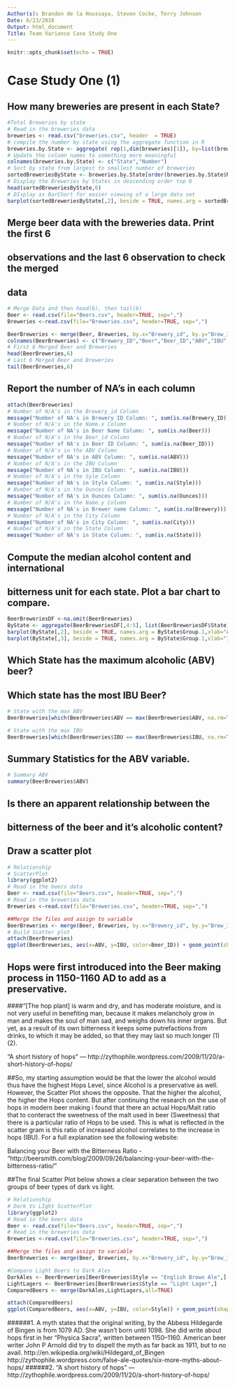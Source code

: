 ```yaml
---
Author(s): Brandon de la Houssaya, Steven Cocke, Terry Johnson
Date: 6/23/2018
Output: html_document
Title: Team Variance Case Study One
---
```


```r
knitr::opts_chunk$set(echo = TRUE)
```

# Case Study One (1)

## How many breweries are present in each State?
```r
#Total Breweries by state
# Read in the breweries data
breweries <- read.csv("breweries.csv", header  = TRUE)
# compile the number by state using the aggregate function in R
breweries.by.State <- aggregate( rep(1,dim(breweries)[1]), by=list(breweries$State), sum)
# Update the column names to something more meaningful
colnames(breweries.by.State) <- c("State","Number")
# Sort by state from largest to smallest number of breweries
sortedBreweriesByState <- breweries.by.State[order(breweries.by.State$Number, decreasing = TRUE),]
# Display the Breweries by States in descending order top 6
head(sortedBreweriesByState,6)
# DIsplay as BarChart for easier viewing of a large data set
barplot(sortedBreweriesByState[,2], beside = TRUE, names.arg = sortedBreweriesByState$State,ylab="# Breweries", main = "Brweries By State", xlab = "State",ylim=c(0,50),col="Blue")
```

## Merge beer data with the breweries data.  Print the first 6
## observations and the last 6 observation to check the merged 
## data

```r
# Merge Data and then head(6), then tail(6)
Beer <- read.csv(file="Beers.csv", header=TRUE, sep=",")
Breweries <-read.csv(file="Breweries.csv", header=TRUE, sep=",")

BeerBreweries <- merge(Beer, Breweries, by.x="Brewery_id", by.y="Brew_ID", all=TRUE)
colnames(BeerBreweries) <- c("Brewery_ID","Beer","Beer_ID","ABV","IBU","Style","Ounces","Brewery","City","State")
# First 6 Merged Beer and Breweries
head(BeerBreweries,6)
# Last 6 Merged Beer and Breweries
tail(BeerBreweries,6)
```

## Report the number of NA's in each column

```r
attach(BeerBreweries)
# Number of N/A's in the Brewery_id Column
message("Number of NA's in Brewery ID Column: ", sum(is.na(Brewery_ID)))
# Number of N/A's in the Name.x Column
message("Number of NA's in Beer Name Column: ", sum(is.na(Beer)))
# Number of N/A's in the Beer_id Column
message("Number of NA's in Beer ID Column: ", sum(is.na(Beer_ID)))
# Number of N/A's in the ABV Column
message("Number of NA's in ABV Column: ", sum(is.na(ABV)))
# Number of N/A's in the IBU Column
message("Number of NA's in IBU Column: ", sum(is.na(IBU)))
# Number of N/A's in the Syle Column
message("Number of NA's in Style Column: ", sum(is.na(Style)))
# Number of N/A's in the Ounces Column
message("Number of NA's in Ounces Column: ", sum(is.na(Ounces)))
# Number of N/A's in the Name.y Column
message("Number of NA's in Brewer name Column: ", sum(is.na(Brewery)))
# Number of N/A's in the City Column
message("Number of NA's in City Column: ", sum(is.na(City)))
# Number of N/A's in the State Column
message("Number of NA's in State Column: ", sum(is.na(State)))
```


## Compute the median alcohol content and international 
## bitterness unit for each state.  Plot a bar chart to compare.
```r
BeerBreweriesDF <-na.omit(BeerBreweries)
ByState <- aggregate(BeerBreweriesDF[,4:5], list(BeerBreweriesDF$State), median)
barplot(ByState[,2], beside = TRUE, names.arg = ByState$Group.1,xlab="ABV", main = "Median ABV by State", ylab = "State")
barplot(ByState[,3], beside = TRUE, names.arg = ByState$Group.1,xlab="IBU", main = "Median IBU by State", ylab = "State")
```


## Which State has the maximum alcoholic (ABV) beer? 
## Which state has the most IBU Beer?
```r
# State with the max ABV
BeerBreweries[which(BeerBreweries$ABV == max(BeerBreweries$ABV, na.rm=TRUE)),10]

# State with the max IBU
BeerBreweries[which(BeerBreweries$IBU == max(BeerBreweries$IBU, na.rm=TRUE)),10]
```

## Summary Statistics for the ABV variable.
```r
# Summary ABV
summary(BeerBreweries$ABV)
```


## Is there an apparent relationship between the 
## bitterness of the beer and it's alcoholic content?  
## Draw a scatter plot
```r
# Relationship
# ScatterPlot
library(ggplot2)
# Read in the beers data
Beer <- read.csv(file="Beers.csv", header=TRUE, sep=",")
# Read in the breweries data
Breweries <-read.csv(file="Breweries.csv", header=TRUE, sep=",")

##Merge the files and assign to variable
BeerBreweries <- merge(Beer, Breweries, by.x="Brewery_id", by.y="Brew_ID", all=TRUE)
# Build Scatter plot
attach(BeerBreweries)
ggplot(BeerBreweries, aes(x=ABV, y=IBU, color=Beer_ID)) + geom_point(shape=1)
```


## Hops were first introduced into the Beer making process in 1150-1160 AD to add as a preservative. 

####“[The hop plant] is warm and dry, and has moderate moisture, and is not very useful in benefiting man, because it makes melancholy grow in man and makes the soul of man sad, and weighs down his inner organs. But yet, as a result of its own bitterness it keeps some putrefactions from drinks, to which it may be added, so that they may last so much longer (1)(2).  

“A short history of hops” — http://zythophile.wordpress.com/2009/11/20/a-short-history-of-hops/

##So, my starting assumption would be that the lower the alcohol would thus have the highest Hops Level, since Alcohol is a preservative as well.  However, the Scatter Plot shows the opposite. That the higher the alcohol, the higher the Hops content.  But after continuing the research on the use of hops in modern beer making i found that there an actual Hops/Malt ratio that to conteract the sweetness of the malt used in beer (Sweetness) that there is a particular ratio of Hops to be used. This is what is reflected in the scatter gram is this ratio of increased alcohol correlates to the increase in hops (IBU).  For a full explanation see the following website:

Balancing your Beer with the Bitterness Ratio - "http://beersmith.com/blog/2009/09/26/balancing-your-beer-with-the-bitterness-ratio/"

##The final Scatter Plot below shows a clear separation between the two groups of beer types of dark vs light.

```r
# Relationship
# Dark Vs LIght ScatterPlot
library(ggplot2)
# Read in the beers data
Beer <- read.csv(file="Beers.csv", header=TRUE, sep=",")
# Read in the breweries data
Breweries <-read.csv(file="Breweries.csv", header=TRUE, sep=",")

##Merge the files and assign to variable
BeerBreweries <- merge(Beer, Breweries, by.x="Brewery_id", by.y="Brew_ID", all=TRUE)

#Compare Light Beers to Dark Ales
DarkAles <- BeerBreweries[BeerBreweries$Style == "English Brown Ale",]
LightLagers <- BeerBreweries[BeerBreweries$Style == "Light Lager",]
ComparedBeers <- merge(DarkAles,LightLagers,all=TRUE)

attach(ComparedBeers)
ggplot(ComparedBeers, aes(x=ABV, y=IBU, color=Style)) + geom_point(shape=1)
```


######1. A myth states that the original writing, by the Abbess Hildegarde of Bingen is from 1079 AD. She wasn’t born until 1098. She did write about hops first in her “Physica Sacra”, written between 1150–1160. American beer writer John P Arnold did try to dispell the myth as far back as 1911, but to no avail. http://en.wikipedia.org/wiki/Hildegard_of_Bingen http://zythophile.wordpress.com/false-ale-quotes/six-more-myths-about-hops/
######2. “A short history of hops” — http://zythophile.wordpress.com/2009/11/20/a-short-history-of-hops/


